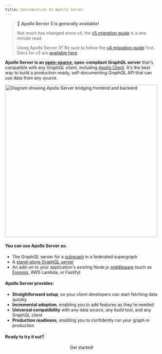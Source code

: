 ```yaml
---
title: Introduction to Apollo Server
---
```


> 📣 **Apollo Server 5 is generally available!**
>
> Not much has changed since v4, the [v5 migration guide](./migration/) is a one minute read.
>
> Using Apollo Server 3? Be sure to follow the [v4 migration guide](/apollo-server/v4/migration/) first. Docs for v3 are [available here](/apollo-server/v3/).

**Apollo Server is an [open-source](https://github.com/apollographql/apollo-server), spec-compliant GraphQL server** that's compatible with any GraphQL client, including [Apollo Client](/react). It's the best way to build a production-ready, self-documenting GraphQL API that can use data from any source.

<img src="./images/frontend_backend_diagram.svg" width="500" alt="Diagram showing Apollo Server bridging frontend and backend" />

#### You can use Apollo Server as:

* The GraphQL server for a [subgraph](./using-federation/apollo-subgraph-setup) in a federated supergraph
* A [stand-alone GraphQL server](./api/standalone)
* An add-on to your application's existing Node.js [middleware](./integrations/integration-index) (such as [Express](./api/express-middleware), AWS Lambda, or Fastify)

#### Apollo Server provides:

*  **Straightforward setup**, so your client developers can start fetching data quickly
*  **Incremental adoption**, enabling you to add features as they're needed
*  **Universal compatibility** with any data source, any build tool, and any GraphQL client
*  **Production readiness**, enabling you to confidently run your graph in production


#### Ready to try it out?

<div align="center">
  <ButtonLink href="./getting-started" size="lg">
    Get started!
  </ButtonLink>
</div>
